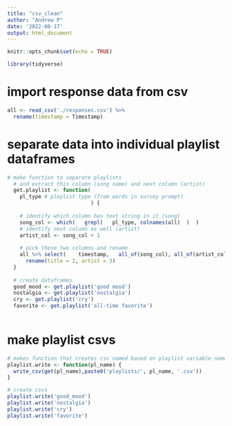 ```yaml
---
title: "csv_clean"
author: "Andrew P"
date: '2022-08-17'
output: html_document
---
```


```r
knitr::opts_chunk$set(echo = TRUE)
```


```r
library(tidyverse)

```

# import response data from csv
```r
all <- read_csv('./responses.csv') %>%
  rename(timestamp = Timestamp)


```

# separate data into individual playlist dataframes

```r

# make function to separate playlists
  # and extract this column (song name) and next column (artist)
  get.playlist <- function(
    pl_type # playlist type (from words in survey prompt)
                           ) {
    
    # identify which column has text string in it (song)
    song_col <- which(   grepl(   pl_type, colnames(all)  )  )
    # identify next column as well (artist)
    artist_col <- song_col + 1
    
    # pick these two columns and rename
    all %>% select(    timestamp,   all_of(song_col), all_of(artist_col)) %>%
      rename(title = 2, artist = 3)
  }
  
  # create dataframes
  good_mood <- get.playlist('good mood')
  nostalgia <- get.playlist('nostalgia')
  cry <- get.playlist('cry')
  favorite <- get.playlist('all-time favorite')
  
```


# make playlist csvs
```r
# makes function that creates csv named based on playlist variable name
playlist.write <- function(pl_name) {
  write_csv(get(pl_name),paste0('playlists/', pl_name, '.csv'))
}

# create csvs
playlist.write('good_mood')
playlist.write('nostalgia')
playlist.write('cry')
playlist.write('favorite')

```


